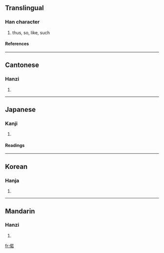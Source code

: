 ==Translingual==
===Han character===
{{Han char|rn=9|rad=人|as=09|sn=11|four=2426<sub>4</sub>|canj=人廿大口 (OTKR)}}
# thus, so, like, such
====References====
{{Han ref|kx=0110.080|dkj=00840|dj=0235.030|hdz=10171.060|uh=504C|ud=20556|bh=B0B4|bd=45236}}
----
==Cantonese==
===Hanzi===
{{yue-hanzi|jyut=|y=ye6}}
# {{defn|Cantonese}}
----
==Japanese==
===Kanji===
{{ja-kanji|grade=|rs=人09}}
# {{defn|Japanese}}
====Readings====
{{ja-readings|on=[[じゃ]] (ja), [[にゃ]] (nya)|kun=[[このような]] (konoyouna), [[このように]] (konoyouni)}}
----
==Korean==
===Hanja===
{{ko-hanja|hangeul=야|rv=ya|mr=ya}}
# {{defn|Korean}}
----
==Mandarin==
===Hanzi===
{{cmn-hanzi|pin=[[ruò]] ([[ruo4]])|wg=jo<sup>4</sup>}}
# {{defn|Mandarin}}

[[fr:偌]]